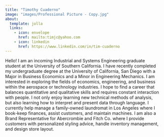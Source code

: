 ```yaml
---
title: "Timothy Cuaderno"
image: "images/Professional Picture - Copy.jpg"
about:
  template: jolla
  links:
    - icon: envelope
      href: mailto:timjc@yahoo.com
    - icon: linkedin
      href: https://www.linkedin.com/in/tim-cuaderno
---
```


Hello! I am an incoming Industrial and Systems Engineering graduate student at the University of Southern California. I have recently completed my undergraduate degree at the University of California, San Diego with a Major in Business Economics and a Minor in Engineering Mechanics. I am interested in exploring the fields of economics, engineering, and business within the aerospace or technology industries. I hope to find a career that balances quantitative and qualitative skills and requires constant interaction with people. I not only enjoy learning new technical methods of analysis, but also learning how to interpret and present data through language. I currently help manage a family-owned laundromat in Los Angeles where I book-keep finances, assist customers, and maintain machines. I am also a Brand Representative for Abercrombie and Fitch Co. where I provide customers with personalized styling advice, handle inventory management, and design store layout.
